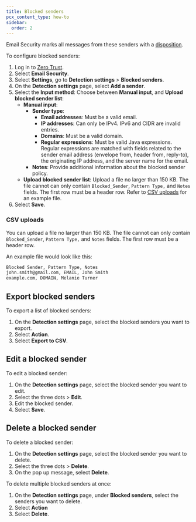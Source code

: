 ```yaml
---
title: Blocked senders
pcx_content_type: how-to
sidebar:
  order: 2
---
```


Email Security marks all messages from these senders with a [disposition](/cloudflare-one/email-security/reference/dispositions-and-attributes/).

To configure blocked senders:

1. Log in to [Zero Trust](https://one.dash.cloudflare.com/).
2. Select **Email Security**.
3. Select **Settings**, go to **Detection settings** > **Blocked senders**.
4. On the **Detection settings** page, select **Add a sender**.
5. Select the **Input method**: Choose between **Manual input**, and **Upload blocked sender list**:
     - **Manual input**:
        - **Sender type**:
             - **Email addresses**: Must be a valid email.
             - **IP addresses**: Can only be IPv4. IPv6 and CIDR are invalid entries.
             - **Domains**: Must be a valid domain.
             - **Regular expressions**: Must be valid Java expressions. Regular expressions are matched with fields related to the sender email address (envelope from, header from, reply-to), the originating IP address, and the server name for the email.
         - **Notes**: Provide additional information about the blocked sender policy.
   - **Upload blocked sender list**: Upload a file no larger than 150 KB. The file cannot can only contain `Blocked_Sender`, `Pattern Type,` and `Notes` fields. The first row must be a header row. Refer to [CSV uploads](/cloudflare-one/email-security/detection-settings/blocked-senders/#csv-uploads) for an example file.
6. Select **Save**.

### CSV uploads

You can upload a file no larger than 150 KB. The file cannot can only contain `Blocked_Sender`, `Pattern Type,` and `Notes` fields. The first row must be a header row. 

An example file would look like this:

```txt
Blocked Sender, Pattern Type, Notes
john.smith@gmail.com, EMAIL, John Smith
example.com, DOMAIN, Melanie Turner
```

## Export blocked senders

To export a list of blocked senders:

1. On the **Detection settings** page, select the blocked senders you want to export.
2. Select **Action**.
3. Select **Export to CSV**.

## Edit a blocked sender

To edit a blocked sender:

1. On the **Detection settings** page, select the blocked sender you want to edit.
2. Select the three dots > **Edit**.
3. Edit the blocked sender.
4. Select **Save**.

## Delete a blocked sender

To delete a blocked sender:

1. On the **Detection settings** page, select the blocked sender you want to delete.
2. Select the three dots > **Delete**.
3. On the pop up message, select **Delete**.

To delete multiple blocked senders at once:

1. On the **Detection settings** page, under **Blocked senders**, select the senders you want to delete.
2. Select **Action**
3. Select **Delete**.